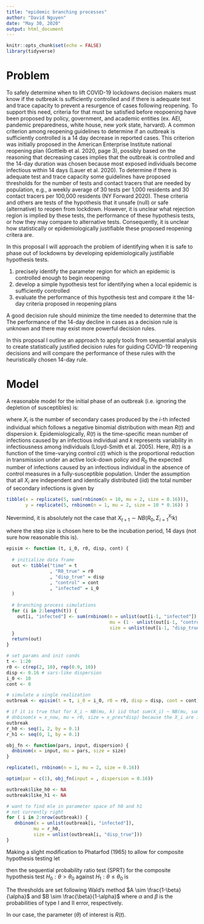```yaml
---
title: "epidemic branching processes"
author: "David Nguyen"
date: "May 30, 2020"
output: html_document
---
```


```r
knitr::opts_chunk$set(echo = FALSE)
library(tidyverse)
```

# Problem

<!-- focus on the epidemiology and translate that into the relevant acceptance and rejection regions for re-opening. Don't worry too much about translating proposed re-opening guidelines into a hypothesis testing problem. It is enough to point out that they are trying to satisfy some objectives (NY has a very specific and concise list of objectives) -->

To safely determine when to lift COVID-19 lockdowns decision makers must know if the outbreak is sufficiently controlled and if there is adequate test and trace capacity to prevent a resurgence of cases following reopening. To support this need, criteria for that must be satisfied before reopoening have been proposed by policy, government, and academic entities (ex. AEI, pandemic preparedness, white house, new york state, harvard). A common criterion among reopening guidelines to determine if an outbreak is sufficiently controlled is a 14 day decrease in reported cases. This criterion was initially proposed in the American Enterprise Institute national reopening plan (Gottleib et al. 2020, page 3), possibly based on the reasoning that decreasing cases implies that the outbreak is controlled and the 14-day duration was chosen because most exposed individuals become infectious within 14 days (Lauer et al. 2020). To determine if there is adequate test and trace capacity some guidelines have proposed thresholds for the number of tests and contact tracers that are needed by population, e.g.,  a weekly average of 30 tests per 1,000 residents and 30 contact tracers per 100,000 residents (NY Forward 2020). These criteria and others are tests of the hypothesis that it unsafe (null) or safe (alternative) to reopen from lockdown. However, it is unclear what rejection region is implied by these tests, the performance of these hypothesis tests, or how they may compare to alternative tests. Consequently, it is unclear how statistically or epidemiologically justifiable these proposed reopening critera are. 
<!-- estimated that the 97.5 percentile of the incubation period distribution is 11.5 days (CI, 8.2 to 15.6 days)) -->

In this proposal I will approach the problem of identifying when it is safe to phase out of lockdowns by developing epidemiologically justifiable hypothesis tests. 

1. precisely identify the parameter region for which an epidemic is controlled enough to begin reopening
2. develop a simple hypothesis test for identifying when a local epidemic is sufficiently controlled
3. evaluate the performance of this hypothesis test and compare it the 14-day criteria proposed in reopening plans

A good decision rule should minimize the time needed to determine that the The performance of the 14-day decline in cases as a decision rule is unknown and there may exist more powerful decision rules. 

In this proposal I outline an approach to apply tools from sequential analysis to create statistically justified decision rules for guiding COVID-19 reopening decisions and will compare the performance of these rules with the heuristically chosen 14-day rule. 
<!-- For instance, what is the false detection rate of this rule? Given that an outbreak is sufficiently controlled to begin reopening, how many days will it take for -->

# Model
A reasonable model for the initial phase of an outbreak (i.e. ignoring the depletion of susceptibles) is: 

\begin{align*}
X_i & \sim NB(R(t), k)
\end{align*}

where $X_i$ is the number of secondary cases produced by the $i$-th infected individual which follows a negative binomial distribution with mean $R(t)$ and dispersion $k$. Epidemiologically, $R(t)$ is the time-specific mean number of infections caused by an infectious individual and $k$ represents variability in infectiousness among individuals (Lloyd-Smith et al. 2005). Here, $R(t)$ is a function of the time-varying control $c(t)$ which is the proportional reduction in transmission under an active lock-down policy and $R_0$ the expected number of infections caused by an infectious individual in the absence of control measures in a fully-susceptible population. Under the assumption that all $X_i$ are independent and identically distributed (iid) the total number of secondary infections is given by
<!-- (need to figure out how to write sum of neg bin under the mean-disp parameterization) -->

\begin{align*}
X_{t+1} & \sim \Sigma^{X_t}_{i=1}X_i \\
            & \sim NB(R_0, \Sigma^{X_t}_{i=1} k) \text{     (I think this is correct)}
\end{align*}

```r
tibble(x = replicate(5, sum(rnbinom(n = 10, mu = 2, size = 0.16))),
       y = replicate(5, rnbinom(n = 1, mu = 2, size = 10 * 0.16)) )
```

Nevermind, it is absolutely not the case that $X_{t+1} \sim NB(R_0, \Sigma^{X_t}_{i=1} k)$

where the step size is chosen here to be the incubation period, 14 days (not sure how reasonable this is). 

```r
episim <- function (t, i_0, r0, disp, cont) {
  
  # initialize data frame
  out <- tibble("time" = t
                , "R0_true" = r0
                , "disp_true" = disp
                , "control" = cont
                , "infected" = i_0
  )
  
  # branching process simulations
  for (i in 2:length(t)) {
    out[i, "infected"] <- sum(rnbinom(n = unlist(out[i-1, "infected"]), # number infected in previous time step
                                      mu = (1 - unlist(out[i-1, "control"]))  * unlist(out[i-1, "R0_true"]), # (controlled) R
                                      size = unlist(out[i-1, "disp_true"]))) # dispersion
  }
  return(out)
}

# set params and init conds
t <- 1:20
r0 <- c(rep(2, 10), rep(0.9, 10))
disp <- 0.16 # sars-like dispersion
i_0 <- 10
cont <- 0

# simulate a single realization
outbreak <- episim(t = t, i_0 = i_0, r0 = r0, disp = disp, cont = cont)

```

```r
# if it is true that for X_i ~ NB(mu, k) iid that sum(X_i) ~ NB(mu, sum(k)) then the P( x_{t+1} | x_t, theta ) is 
# dnbinom(x = x_now, mu = r0, size = x_prev*disp) because the X_i are iid
outbreak
r_h0 <- seq(1, 2, by = 0.1)
r_h1 <- seq(0, 1, by = 0.1)

obj_fn <- function(pars, input, dispersion) {
  dnbinom(x = input, mu = pars, size = size)
}

replicate(5, rnbinom(n = 1, mu = 2, size = 0.16))

optim(par = c(1), obj_fn(input = , dispersion = 0.16))

outbreak$like_h0 <- NA
outbreak$like_h1 <- NA

# want to find mle in parameter space of h0 and h1
# not currently right
for ( i in 2:nrow(outbreak)) {
   dnbinom(x = unlist(outbreak[i, "infected"]),
          mu = r_h0,
          size = unlist(outbreak[i, "disp_true"]))
}


```


Making a slight modification to Phatarfod (1965) to allow for composite hypothesis testing let 

\begin{align*}
Z_0 &= \log \left( \frac{p(x_0 | \theta \leq \theta_0 )}{p(x_0 | \theta > \theta_0)} \right) \\
Z_r &= \log \left( \frac{p(x_r | x_{r-1}, \theta \leq \theta_0 )}{p(x_r | x_{r-1}, \theta > \theta_0)}\right), r \geq 1 \\
\end{align*}

then the sequential probability ratio test (SPRT) for the composite hypothesis test $H_0: \theta > \theta_0 \text{ against } H_1: \theta \leq \theta_0$ is

\begin{align*}
\phi(x_n) = 
    \begin{cases}
      \text{reject } H_0  & \Sigma^{n}_{0} Z_r > \log(A)\\
      \text{accept } H_0 & \Sigma^{n}_{0} Z_r \leq \log(B)
    \end{cases}
\end{align*}

The thresholds are set following Wald's method $A \sim \frac{1-\beta}{\alpha}$ and $B \sim \frac{\beta}{1-\alpha}$ where $\alpha$ and $\beta$ is the probabilities of type I and II error, respectively.

In our case, the parameter ($\theta$) of interest is $R(t)$.
